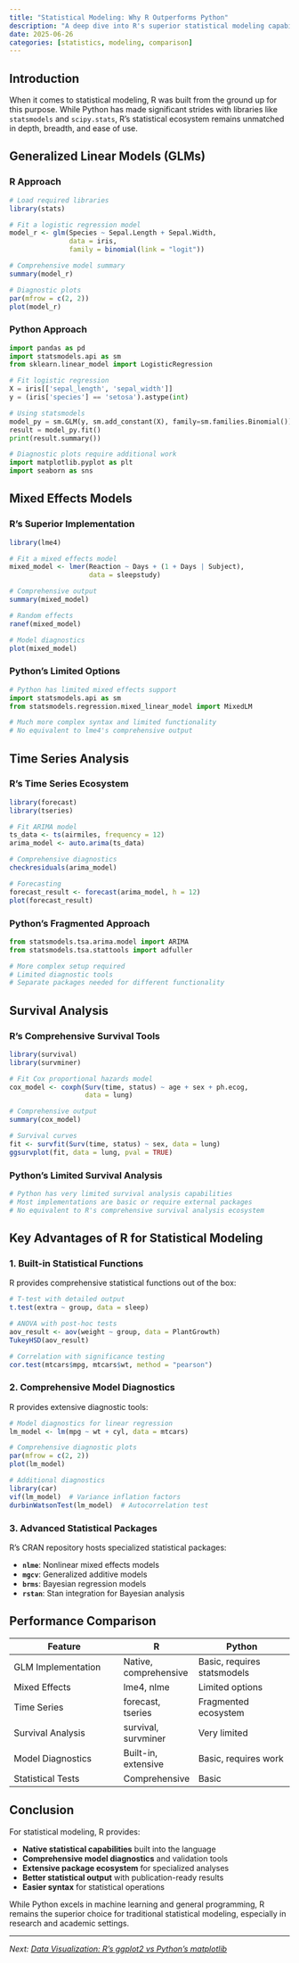 ```yaml
---
title: "Statistical Modeling: Why R Outperforms Python"
description: "A deep dive into R's superior statistical modeling capabilities, from GLMs to mixed models"
date: 2025-06-26
categories: [statistics, modeling, comparison]
---
```


## Introduction

When it comes to statistical modeling, R was built from the ground up for this purpose. While Python has made significant strides with libraries like `statsmodels` and `scipy.stats`, R's statistical ecosystem remains unmatched in depth, breadth, and ease of use.

## Generalized Linear Models (GLMs)

### R Approach

```r
# Load required libraries
library(stats)

# Fit a logistic regression model
model_r <- glm(Species ~ Sepal.Length + Sepal.Width, 
               data = iris, 
               family = binomial(link = "logit"))

# Comprehensive model summary
summary(model_r)

# Diagnostic plots
par(mfrow = c(2, 2))
plot(model_r)
```

### Python Approach

```python
import pandas as pd
import statsmodels.api as sm
from sklearn.linear_model import LogisticRegression

# Fit logistic regression
X = iris[['sepal_length', 'sepal_width']]
y = (iris['species'] == 'setosa').astype(int)

# Using statsmodels
model_py = sm.GLM(y, sm.add_constant(X), family=sm.families.Binomial())
result = model_py.fit()
print(result.summary())

# Diagnostic plots require additional work
import matplotlib.pyplot as plt
import seaborn as sns
```

## Mixed Effects Models

### R's Superior Implementation

```r
library(lme4)

# Fit a mixed effects model
mixed_model <- lmer(Reaction ~ Days + (1 + Days | Subject), 
                    data = sleepstudy)

# Comprehensive output
summary(mixed_model)

# Random effects
ranef(mixed_model)

# Model diagnostics
plot(mixed_model)
```

### Python's Limited Options

```python
# Python has limited mixed effects support
import statsmodels.api as sm
from statsmodels.regression.mixed_linear_model import MixedLM

# Much more complex syntax and limited functionality
# No equivalent to lme4's comprehensive output
```

## Time Series Analysis

### R's Time Series Ecosystem

```r
library(forecast)
library(tseries)

# Fit ARIMA model
ts_data <- ts(airmiles, frequency = 12)
arima_model <- auto.arima(ts_data)

# Comprehensive diagnostics
checkresiduals(arima_model)

# Forecasting
forecast_result <- forecast(arima_model, h = 12)
plot(forecast_result)
```

### Python's Fragmented Approach

```python
from statsmodels.tsa.arima.model import ARIMA
from statsmodels.tsa.stattools import adfuller

# More complex setup required
# Limited diagnostic tools
# Separate packages needed for different functionality
```

## Survival Analysis

### R's Comprehensive Survival Tools

```r
library(survival)
library(survminer)

# Fit Cox proportional hazards model
cox_model <- coxph(Surv(time, status) ~ age + sex + ph.ecog, 
                   data = lung)

# Comprehensive output
summary(cox_model)

# Survival curves
fit <- survfit(Surv(time, status) ~ sex, data = lung)
ggsurvplot(fit, data = lung, pval = TRUE)
```

### Python's Limited Survival Analysis

```python
# Python has very limited survival analysis capabilities
# Most implementations are basic or require external packages
# No equivalent to R's comprehensive survival analysis ecosystem
```

## Key Advantages of R for Statistical Modeling

### 1. **Built-in Statistical Functions**

R provides comprehensive statistical functions out of the box:

```r
# T-test with detailed output
t.test(extra ~ group, data = sleep)

# ANOVA with post-hoc tests
aov_result <- aov(weight ~ group, data = PlantGrowth)
TukeyHSD(aov_result)

# Correlation with significance testing
cor.test(mtcars$mpg, mtcars$wt, method = "pearson")
```

### 2. **Comprehensive Model Diagnostics**

R provides extensive diagnostic tools:

```r
# Model diagnostics for linear regression
lm_model <- lm(mpg ~ wt + cyl, data = mtcars)

# Comprehensive diagnostic plots
par(mfrow = c(2, 2))
plot(lm_model)

# Additional diagnostics
library(car)
vif(lm_model)  # Variance inflation factors
durbinWatsonTest(lm_model)  # Autocorrelation test
```

### 3. **Advanced Statistical Packages**

R's CRAN repository hosts specialized statistical packages:

- **`nlme`**: Nonlinear mixed effects models
- **`mgcv`**: Generalized additive models
- **`brms`**: Bayesian regression models
- **`rstan`**: Stan integration for Bayesian analysis

## Performance Comparison

| Feature | R | Python |
|---------|---|--------|
| GLM Implementation | Native, comprehensive | Basic, requires statsmodels |
| Mixed Effects | lme4, nlme | Limited options |
| Time Series | forecast, tseries | Fragmented ecosystem |
| Survival Analysis | survival, survminer | Very limited |
| Model Diagnostics | Built-in, extensive | Basic, requires work |
| Statistical Tests | Comprehensive | Basic |

## Conclusion

For statistical modeling, R provides:

- **Native statistical capabilities** built into the language
- **Comprehensive model diagnostics** and validation tools
- **Extensive package ecosystem** for specialized analyses
- **Better statistical output** with publication-ready results
- **Easier syntax** for statistical operations

While Python excels in machine learning and general programming, R remains the superior choice for traditional statistical modeling, especially in research and academic settings.

---

*Next: [Data Visualization: R's ggplot2 vs Python's matplotlib](/blog/data-visualization-r-vs-python.qmd)* 